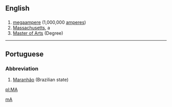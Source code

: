 ==English==

==={{Abbreviation}}===
#[[megaampere]]   (1,000,000 [[ampere]]s)
#[[Massachusetts]], a {{USstate}}
#[[Master of Arts]] (Degree)
----

==Portuguese==
===Abbreviation===
#[[Maranhão]] (Brazilian state)

[[pl:MA]]

[[mA]]